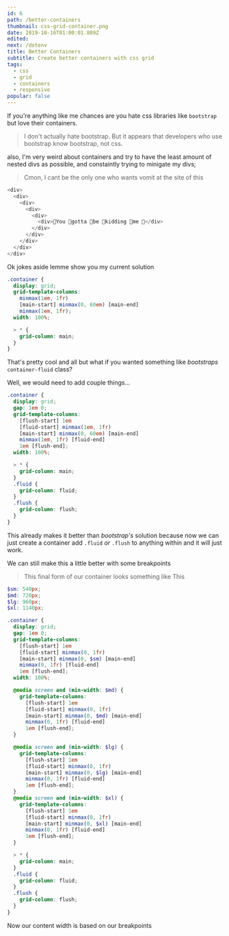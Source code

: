 ```yaml
---
id: 6
path: /better-containers
thumbnail: css-grid-container.png
date: 2019-10-16T01:00:01.889Z
edited:
next: /dotenv
title: Better Containers
subtitle: Create better containers with css grid
tags:
  - css
  - grid
  - containers
  - responsive
popular: false
---
```



If you're anything like me chances are you hate css libraries like `bootstrap` but love their containers.

> I don't actually hate bootstrap. But it appears that developers who use bootstrap know bootstrap, not css.

also, I'm very weird about containers and try to have the least amount of nested divs as possible, and constaintly trying to minigate my divs;

> Cmon, I cant be the only one who wants vomit at the site of this

```js
<div>
  <div>
    <div>
      <div>
        <div>
          <div>💩You 💩gotta 💩be 💩kidding 💩me 💩</div>
        </div>
      </div>
    </div>
  </div>
</div>
```

Ok jokes aside lemme show you my current solution

```scss
.container {
  display: grid;
  grid-template-columns:
    minmax(1em, 1fr)
    [main-start] minmax(0, 60em) [main-end]
    minmax(1em, 1fr);
  width: 100%;

  > * {
    grid-column: main;
  }
}
```

<Codepen hash="xxKJQOq" user="glweems" height={500} preview={false} />

That's pretty cool and all but what if you wanted something like _bootstraps_ `container-fluid` class?

Well, we would need to add couple things...

```scss
.container {
  display: grid;
  gap: 1em 0;
  grid-template-columns:
    [flush-start] 1em
    [fluid-start] minmax(1em, 1fr)
    [main-start] minmax(0, 60em) [main-end]
    minmax(1em, 1fr) [fluid-end]
    1em [flush-end];
  width: 100%;

  > * {
    grid-column: main;
  }
  .fluid {
    grid-column: fluid;
  }
  .flush {
    grid-column: flush;
  }
}
```

<Codepen hash="jONpQpb" user="glweems" height={500} preview={false} />

This already makes it better than _bootstrap's_ solution because now we can just create a container add `.fluid` _or_ `.flush` to anything within and it will just work.

We can still make this a little better with some breakpoints

> This final form of our container looks something like This

```scss
$sm: 540px;
$md: 720px;
$lg: 960px;
$xl: 1140px;

.container {
  display: grid;
  gap: 1em 0;
  grid-template-columns:
    [flush-start] 1em
    [fluid-start] minmax(0, 1fr)
    [main-start] minmax(0, $sm) [main-end]
    minmax(0, 1fr) [fluid-end]
    1em [flush-end];
  width: 100%;

  @media screen and (min-width: $md) {
    grid-template-columns:
      [flush-start] 1em
      [fluid-start] minmax(0, 1fr)
      [main-start] minmax(0, $md) [main-end]
      minmax(0, 1fr) [fluid-end]
      1em [flush-end];
  }

  @media screen and (min-width: $lg) {
    grid-template-columns:
      [flush-start] 1em
      [fluid-start] minmax(0, 1fr)
      [main-start] minmax(0, $lg) [main-end]
      minmax(0, 1fr) [fluid-end]
      1em [flush-end];
  }
  @media screen and (min-width: $xl) {
    grid-template-columns:
      [flush-start] 1em
      [fluid-start] minmax(0, 1fr)
      [main-start] minmax(0, $xl) [main-end]
      minmax(0, 1fr) [fluid-end]
      1em [flush-end];
  }

  > * {
    grid-column: main;
  }
  .fluid {
    grid-column: fluid;
  }
  .flush {
    grid-column: flush;
  }
}
```

<Codepen hash="xxKJmPQ" user="glweems" height={500} preview={false} />

Now our content width is based on our breakpoints
